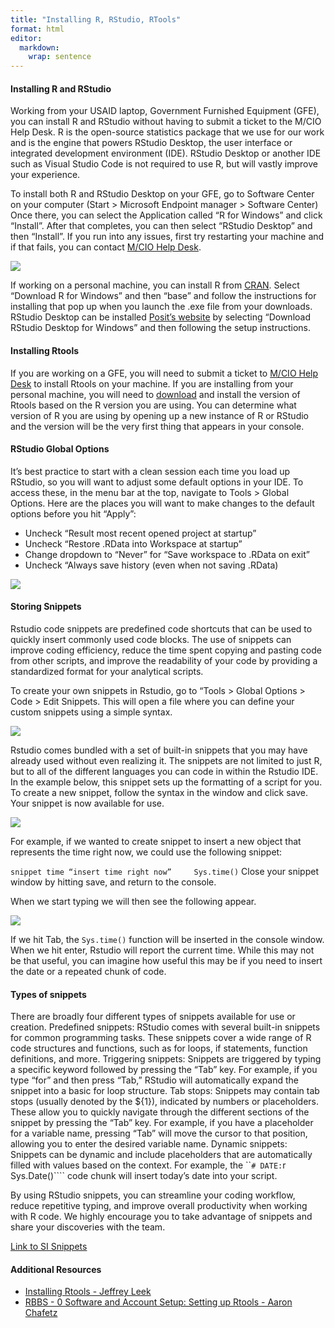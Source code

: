 ```yaml
---
title: "Installing R, RStudio, RTools"
format: html
editor: 
  markdown: 
    wrap: sentence
---
```


#### Installing R and RStudio

Working from your USAID laptop, Government Furnished Equipment (GFE), you can install R and RStudio without having to submit a ticket to the M/CIO Help Desk.
R is the open-source statistics package that we use for our work and is the engine that powers RStudio Desktop, the user interface or integrated development environment (IDE).
RStudio Desktop or another IDE such as Visual Studio Code is not required to use R, but will vastly improve your experience.

To install both R and RStudio Desktop on your GFE, go to Software Center on your computer (Start \> Microsoft Endpoint manager \> Software Center) Once there, you can select the Application called "R for Windows" and click "Install".
After that completes, you can then select "RStudio Desktop" and then "Install".
If you run into any issues, first try restarting your machine and if that fails, you can contact [M/CIO Help Desk](CIO-HELPDESK@usaid.gov).

![](images/software-center_r.png){fig-alt="Software Center window with R and RStudio highlighted"}

If working on a personal machine, you can install R from [CRAN](https://cran.r-project.org/).
Select "Download R for Windows" and then "base" and follow the instructions for installing that pop up when you launch the .exe file from your downloads.
RStudio Desktop can be installed [Posit's website](https://posit.co/download/rstudio-desktop/) by selecting "Download RStudio Desktop for Windows" and then following the setup instructions.

#### Installing Rtools

If you are working on a GFE, you will need to submit a ticket to [M/CIO Help Desk](CIO-HELPDESK@usaid.gov) to install Rtools on your machine.
If you are installing from your personal machine, you will need to [download](https://cran.r-project.org/bin/windows/Rtools/) and install the version of Rtools based on the R version you are using.
You can determine what version of R you are using by opening up a new instance of R or RStudio and the version will be the very first thing that appears in your console.

#### RStudio Global Options

It's best practice to start with a clean session each time you load up RStudio, so you will want to adjust some default options in your IDE.
To access these, in the menu bar at the top, navigate to Tools \> Global Options.
Here are the places you will want to make changes to the default options before you hit "Apply":

-   Uncheck "Result most recent opened project at startup"
-   Uncheck "Restore .RData into Workspace at startup"
-   Change dropdown to "Never" for "Save workspace to .RData on exit"
-   Uncheck "Always save history (even when not saving .RData)

![](images/global-options.png){fig-alt="RStudio Global Options menu with the items above changed"}

#### Storing Snippets

Rstudio code snippets are predefined code shortcuts that can be used to quickly insert commonly used code blocks.
The use of snippets can improve coding efficiency, reduce the time spent copying and pasting code from other scripts, and improve the readability of your code by providing a standardized format for your analytical scripts.

To create your own snippets in Rstudio, go to "Tools \> Global Options \> Code \> Edit Snippets. This will open a file where you can define your custom snippets using a simple syntax.

![](images/snippets_global-options.png){fig-alt="RStudio Global Options highlighting where to access Snippets"}

Rstudio comes bundled with a set of built-in snippets that you may have already used without even realizing it.
The snippets are not limited to just R, but to all of the different languages you can code in within the Rstudio IDE. In the example below, this snippet sets up the formatting of a script for you.
To create a new snippet, follow the syntax in the window and click save.
Your snippet is now available for use.

![](images/snippet-window.png){fig-alt="RStudio Snippet window showing user created setup"}

For example, if we wanted to create snippet to insert a new object that represents the time right now, we could use the following snippet:

`snippet time “insert time right now”     Sys.time()` Close your snippet window by hitting save, and return to the console.

When we start typing we will then see the following appear.

![](images/snippet_insert.png){fig-alt="RStudio Console window showing autofill of Snippet name"}

If we hit Tab, the `Sys.time()` function will be inserted in the console window.
When we hit enter, Rstudio will report the current time.
While this may not be that useful, you can imagine how useful this may be if you need to insert the date or a repeated chunk of code.

#### Types of snippets

There are broadly four different types of snippets available for use or creation.
Predefined snippets: RStudio comes with several built-in snippets for common programming tasks.
These snippets cover a wide range of R code structures and functions, such as for loops, if statements, function definitions, and more.
Triggering snippets: Snippets are triggered by typing a specific keyword followed by pressing the "Tab" key.
For example, if you type "for" and then press "Tab," RStudio will automatically expand the snippet into a basic for loop structure.
Tab stops: Snippets may contain tab stops (usually denoted by the \${1}), indicated by numbers or placeholders.
These allow you to quickly navigate through the different sections of the snippet by pressing the "Tab" key.
For example, if you have a placeholder for a variable name, pressing "Tab" will move the cursor to that position, allowing you to enter the desired variable name.
Dynamic snippets: Snippets can be dynamic and include placeholders that are automatically filled with values based on the context.
For example, the \`\``# DATE:`r Sys.Date()\`\`\`\` code chunk will insert today's date into your script.

By using RStudio snippets, you can streamline your coding workflow, reduce repetitive typing, and improve overall productivity when working with R code.
We highly encourage you to take advantage of snippets and share your discoveries with the team.

[Link to SI Snippets](https://gist.github.com/tessam30/fc775a2f917ea5d62de0f6724c4aeada)

#### Additional Resources

-   [Installing Rtools - Jeffrey Leek](http://jtleek.com/modules/01_DataScientistToolbox/02_10_rtools/#1)
-   [RBBS - 0 Software and Account Setup: Setting up Rtools - Aaron Chafetz](https://usaid-oha-si.github.io/corps/rbbs/2022/01/28/rbbs-0-setup.html)
